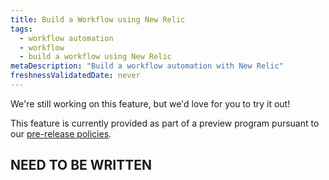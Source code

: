 ```yaml
---
title: Build a Workflow using New Relic
tags:
  - workflow automation
  - workflow
  - build a workflow using New Relic
metaDescription: "Build a workflow automation with New Relic"
freshnessValidatedDate: never
---
```


<Callout title="preview">
  We're still working on this feature, but we'd love for you to try it out!

  This feature is currently provided as part of a preview program pursuant to our [pre-release policies](/docs/licenses/license-information/referenced-policies/new-relic-pre-release-policy).
</Callout>

## NEED TO BE WRITTEN
